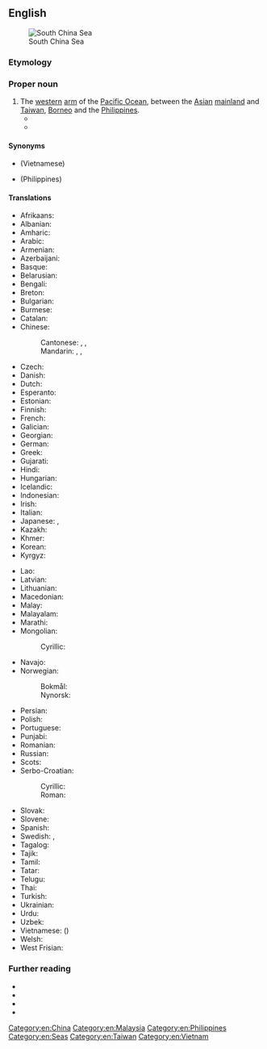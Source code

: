 ==English==
{{wikipedia}}
{{commonscat}}
[[File:Relief Map of South China Sea.png|thumb|South China Sea]]

===Etymology===
{{rfe|en}}

===Proper noun===
{{en-proper noun|head=[[south|South]] [[China]] [[sea|Sea]]}}

# The [[western]] [[arm]] of the [[Pacific Ocean]], between the [[Asian]] [[mainland]] and [[Taiwan]], [[Borneo]] and the [[Philippines]].
#* {{quote-journal
|en
|year=1898
|month=May
|title=The Philippine Islands
|journal=The Locomotive
|url=https://archive.org/details/locomotive19hart/
|volume=XIX
|issue=5
|location=[[Hartford]], Conn.
|publisher=Hartford Steam Boiler Inspection and Insurance Company
|OCLC=42342816
|page=77
|pageurl=https://archive.org/details/locomotive19hart/page/77/
|text=The Philippine Islands are an archipelago southeast of Asia. They extend almost due north and south from Formosa to Borneo, and they separate the '''South China Sea''' from the Pacific Ocean.}}
#* {{quote-book
|en
|year=2015
|last=Cheney
|first=Dick
|authorlink=Dick Cheney
|author2={{w|Liz Cheney}}
|title={{w|Exceptional: Why the World Needs a Powerful America}}
|url=https://archive.org/details/unset0000unse_m7b2/
|publisher={{w|Threshold Editions}}
|ISBN=978-1-5011-1541-7
|OCLC=935894711
|OL=26650505M
|page=222
|pageurl=https://archive.org/details/unset0000unse_m7b2/page/222/
|text=Ignoring international law, the Chinese have claimed sovereignty over most of the '''South China Sea''' and are embarked upon a massive land reclamation and construction program to bolster these claims.}}

====Synonyms====
* {{l|en|East Sea}} (Vietnamese)
* {{l|en|West Philippine Sea}} (Philippines)

====Translations====
{{trans-top|Pacific Ocean, between the Asian mainland and Taiwan, Borneo and the Philippines}}
* Afrikaans: {{t|af|Suid-Chinese See}}
* Albanian: {{t|sq|Kinës Jugore detit}}
* Amharic: {{t|am|ደቡብ ቻይና ባሕር}}
* Arabic: {{t|ar|بَحْر الصِّين الْجَنُوبِيّ|m}}
* Armenian: {{t|hy|Հարավ-Չինական ծով}}
* Azerbaijani: {{t|az|Cənubi Çin dənizi}}
* Basque: {{t|eu|Hego Txinako itsasoa}}
* Belarusian: {{t|be|Паўднёва-Кіта́йскае мо́ра|n}}
* Bengali: {{t|bn|দক্ষিণ চীন সাগর}}
* Breton: {{t|br|Mor Su Sina}}
* Bulgarian: {{t|bg|Южнокита́йско море́|n}}
* Burmese: {{t|my|တောင်တရုတ်ပင်လယ်}}
* Catalan: {{t|ca|mar de la Xina Meridional|f}}
* Chinese:
*: Cantonese: {{t|yue|南海|tr=naam4 hoi2}}, {{t|yue|南中國海}}, {{t|yue|南中国海|tr=naam4 zung1 gwok3 hoi2}}
*: Mandarin: {{t+|cmn|南海|tr=Nánhǎi|sc=Hani}}, {{t+|cmn|南中國海}}, {{t+|cmn|南中国海|tr=Nán Zhōngguó Hǎi}}
* Czech: {{t|cs|Jihočínské moře|n}}
* Danish: {{t|da|Sydkinesiske Hav|n}}
* Dutch: {{t+|nl|Zuid-Chinese Zee|f}}
* Esperanto: {{t|eo|Sudĉina Maro}}
* Estonian: {{t|et|Lõuna-Hiina meri}}
* Finnish: {{t|fi|Etelä-Kiinanmeri}}
* French: {{t+|fr|mer de Chine méridionale|f}}
* Galician: {{t|gl|mar da China Meridional|m}}
* Georgian: {{t|ka|სამხრეთ ჩინეთის ზღვა}}
* German: {{t+|de|Südchinesisches Meer|n}}
* Greek: {{t|el|Θάλασσα της Νότιας Κίνας|f}}
* Gujarati: {{t|gu|દક્ષિણ ચીન સાગર}}
* Hindi: {{t|hi|दक्षिणी चीन सागर|m}}
* Hungarian: {{t+|hu|Dél-kínai-tenger}}
* Icelandic: {{t|is|Suður-Kínahaf|n}}
* Indonesian: {{t|id|Laut Tiongkok Selatan}}
* Irish: {{t|ga|Muir na Síne Theas|f}}
* Italian: {{t|it|Mar Cinese Meridionale|m}}
* Japanese: {{t|ja|南シナ海|tr=みなみしなかい, Minami Shina-kai}}, {{t|ja|南支那海|tr=みなみしなかい, Minami Shina-kai}}
* Kazakh: {{t|kk|Оңтүстік Қытай теңізі}}
* Khmer: {{t+|km|សមុទ្រចិនខាងត្បូង}}
* Korean: {{t|ko|^남중국해(南中國海)}}
* Kyrgyz: {{t|ky|Түштүк Кытай деңизи}}
{{trans-mid}}
* Lao: {{t+|lo|ທະເລຈີນໃຕ້}}
* Latvian: {{t|lv|Dienvidķīnas jūra|f}}
* Lithuanian: {{t|lt|Pietų Kinijos jūra|f}}
* Macedonian: {{t|mk|Јужнокинеско Море|n}}
* Malay: {{t|ms|Laut China Selatan}}
* Malayalam: {{t|ml|ദക്ഷിണ ചൈനാക്കടൽ}}
* Marathi: {{t|mr|दक्षिण चीन समुद्र}}
* Mongolian:
*: Cyrillic: {{t|mn|Өмнөд Хятадын тэнгис}}
* Navajo: {{t|nv|Tónteel náátsʼósí}}
* Norwegian:
*: Bokmål: {{t|nb|Sørkinahavet|n}}
*: Nynorsk: {{t|nn|Sørkinahavet|n}}
* Persian: {{t|fa|دریای جنوبی چین|tr=daryâ-ye jonubi čin}}
* Polish: {{t+|pl|Morze Południowochińskie|n}}
* Portuguese: {{t|pt|Mar da China Meridional|m}}
* Punjabi: {{t|pa|ਦੱਖਣੀ ਚੀਨ ਸਮੁੰਦਰ}}
* Romanian: {{t|ro|Marea Chinei de Sud|f}}
* Russian: {{t+|ru|Ю́жно-Кита́йское мо́ре|n|}}
* Scots: {{t|sco|Sooth Cheenae Sea}}
* Serbo-Croatian:
*: Cyrillic: {{t|sh|Јужнокинеско море|n}}
*: Roman: {{t|sh|Južnokinesko more|n}}
* Slovak: {{t|sk|Juhočínske more|n}}
* Slovene: {{t|sl|Južnokitajsko morje|n}}
* Spanish: {{t|es|mar de la China Meridional|m}}
* Swedish: {{t|sv|Sydkinesiska sjön|c}}, {{t|sv|Sydkinesiska havet|n}}
* Tagalog: {{t|tl|Timog Dagat Tsina}}
* Tajik: {{t|tg|Баҳри Ҷануби Хитой}}
* Tamil: {{t|ta|தென்சீனக் கடல்}}
* Tatar: {{t|tt|Көньяк Кытай диңгезе}}
* Telugu: {{t|te|దక్షిణ చైనా సముద్రం}}
* Thai: {{t|th|ทะเลจีนใต้}}
* Turkish: {{t+|tr|Güney Çin Denizi}}
* Ukrainian: {{t|uk|Південнокита́йське мо́ре|n}}
* Urdu: {{t|ur|بحیرہ جنوبی چین|f|tr=bahīrā janūbī cīn}}
* Uzbek: {{t|uz|Janubiy Xitoy dengizi}}
* Vietnamese: {{t+|vi|Biển Đông}} ({{t|vi|[[㴜]][[東]]}})
* Welsh: {{t|cy|Môr De Tsieina|m}}
* West Frisian: {{t|fy|Súdsineeske See}}
{{trans-bottom}}

===Further reading===
* {{R:Collins English Dictionary}}
* {{R:OneLook}}
* {{R:Merriam-Webster Online}}
* {{R:TheFreeDictionary}}

[[Category:en:China]]
[[Category:en:Malaysia]]
[[Category:en:Philippines]]
[[Category:en:Seas]]
[[Category:en:Taiwan]]
[[Category:en:Vietnam]]